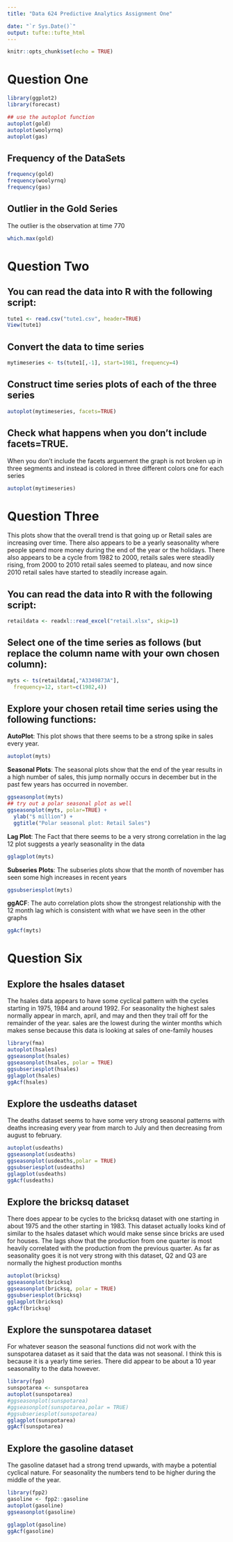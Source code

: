 ```yaml
---
title: "Data 624 Predictive Analytics Assignment One"

date: "`r Sys.Date()`"
output: tufte::tufte_html
---
```


```r
knitr::opts_chunk$set(echo = TRUE)
```

# Question One
```r

library(ggplot2)
library(forecast)

## use the autoplot function
autoplot(gold)
autoplot(woolyrnq)
autoplot(gas)


```

## Frequency of the DataSets
```r
frequency(gold)
frequency(woolyrnq)
frequency(gas)
```

## Outlier in the Gold Series
The outlier is the observation at time 770

```r
which.max(gold)
```


# Question Two 

## You can read the data into R with the following script:
```r
tute1 <- read.csv("tute1.csv", header=TRUE)
View(tute1)
```


## Convert the data to time series
```r

mytimeseries <- ts(tute1[,-1], start=1981, frequency=4)

```


## Construct time series plots of each of the three series

```r
autoplot(mytimeseries, facets=TRUE)
```


## Check what happens when you don’t include facets=TRUE.
When you don't include the facets arguement the graph is not broken up in three segments and instead is colored in three different colors one for each series
```r
autoplot(mytimeseries)
```

# Question Three

This plots show that the overall trend is that going up or Retail sales are increasing over time. There also appears to be a yearly seasonality where people spend more money during the end of the year or the holidays. There also appears to be a cycle from 1982 to 2000, retails sales were steadily rising, from 2000 to 2010 retail sales seemed to plateau, and now since 2010 retail sales have started to steadily increase again.

## You can read the data into R with the following script:

```r
retaildata <- readxl::read_excel("retail.xlsx", skip=1)
```

## Select one of the time series as follows (but replace the column name with your own chosen column):

```r
myts <- ts(retaildata[,"A3349873A"],
  frequency=12, start=c(1982,4))
```

## Explore your chosen retail time series using the following functions:

**AutoPlot**: This plot shows that there seems to be a strong spike in sales every year.
```r
autoplot(myts)
```

**Seasonal Plots**: The seasonal plots show that the end of the year results in a high number of sales, this jump normally occurs in december but in the past few years has occurred in november.
```r
ggseasonplot(myts)
## try out a polar seasonal plot as well
ggseasonplot(myts, polar=TRUE) +
  ylab("$ million") +
  ggtitle("Polar seasonal plot: Retail Sales")
```

**Lag Plot**: The Fact that there seems to be a very strong correlation in the lag 12 plot suggests a yearly seasonality in the data
```r
gglagplot(myts)

```

**Subseries Plots**: The subseries plots show that the month of november has seen some high increases in recent years
```r
ggsubseriesplot(myts)
```


**ggACF**: The auto correlation plots show the strongest relationship with the 12 month lag which is consistent with what we have seen in the other graphs

```r

ggAcf(myts)

```

# Question Six

## Explore the hsales dataset
The hsales data appears to have some cyclical pattern with the cycles starting in 1975, 1984 and around 1992. For seasonality the highest sales normally appear in march, april, and may and then they trail off for the remainder of the year. sales are the lowest during the winter months which makes sense because this data is looking at sales of one-family houses
```r
library(fma)
autoplot(hsales)
ggseasonplot(hsales)
ggseasonplot(hsales, polar = TRUE)
ggsubseriesplot(hsales)
gglagplot(hsales)
ggAcf(hsales)

```



## Explore the usdeaths dataset
The deaths dataset seems to have some very strong seasonal patterns with deaths increasing every year from march to July and then decreasing from august to february.
```r
autoplot(usdeaths)
ggseasonplot(usdeaths)
ggseasonplot(usdeaths,polar = TRUE)
ggsubseriesplot(usdeaths)
gglagplot(usdeaths)
ggAcf(usdeaths)

```



## Explore the bricksq dataset
There does appear to be cycles to the bricksq dataset with one starting in about 1975 and the other starting in 1983. This dataset actually looks kind of similar to the hsales dataset which would make sense since bricks are used for houses. The lags show that the production from one quarter is most heavily correlated with the production from the previous quarter. As far as seasonality goes it is not very strong with this dataset, Q2 and Q3 are normally the highest production months
```r
autoplot(bricksq)
ggseasonplot(bricksq)
ggseasonplot(bricksq, polar = TRUE)
ggsubseriesplot(bricksq)
gglagplot(bricksq)
ggAcf(bricksq)

```



## Explore the sunspotarea dataset
For whatever season the seasonal functions did not work with the sunspotarea dataset as it said that the data was not seasonal. I think this is because it is a yearly time series. There did appear to be about a 10 year seasonality to the data however.
```r
library(fpp)
sunspotarea <- sunspotarea
autoplot(sunspotarea)
#ggseasonplot(sunspotarea)
#ggseasonplot(sunspotarea,polar = TRUE)
#ggsubseriesplot(sunspotarea)
gglagplot(sunspotarea)
ggAcf(sunspotarea)

```



## Explore the gasoline dataset
The gasoline dataset had a strong trend upwards, with maybe a potential cyclical nature. For seasonality the numbers tend to be higher during the middle of the year.
```r
library(fpp2)
gasoline <- fpp2::gasoline
autoplot(gasoline)
ggseasonplot(gasoline)

gglagplot(gasoline)
ggAcf(gasoline)

```

